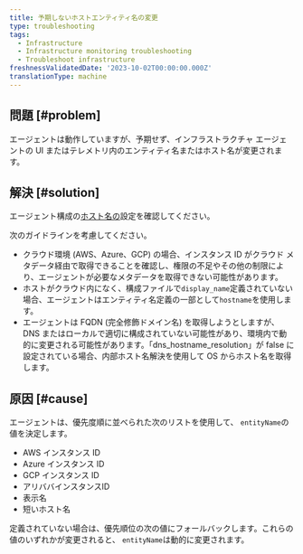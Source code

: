 ```yaml
---
title: 予期しないホストエンティティ名の変更
type: troubleshooting
tags:
  - Infrastructure
  - Infrastructure monitoring troubleshooting
  - Troubleshoot infrastructure
freshnessValidatedDate: '2023-10-02T00:00:00.000Z'
translationType: machine
---
```


## 問題 [#problem]

エージェントは動作していますが、予期せず、インフラストラクチャ エージェントの UI またはテレメトリ内のエンティティ名またはホスト名が変更されます。

## 解決 [#solution]

エージェント構成の[ホスト名の](/docs/infrastructure/install-infrastructure-agent/configuration/infrastructure-agent-configuration-settings/#hostname-variables)設定を確認してください。

次のガイドラインを考慮してください。

* クラウド環境 (AWS、Azure、GCP) の場合、インスタンス ID がクラウド メタデータ経由で取得できることを確認し、権限の不足やその他の制限により、エージェントが必要なメタデータを取得できない可能性があります。
* ホストがクラウド内になく、構成ファイルで`display_name`定義されていない場合、エージェントはエンティティ名定義の一部として`hostname`を使用します。
* エージェントは FQDN (完全修飾ドメイン名) を取得しようとしますが、DNS またはローカルで適切に構成されていない可能性があり、環境内で動的に変更される可能性があります。「dns_hostname_resolution」が false に設定されている場合、内部ホスト名解決を使用して OS からホスト名を取得します。

## 原因 [#cause]

エージェントは、優先度順に並べられた次のリストを使用して、 `entityName`の値を決定します。

* AWS インスタンス ID
* Azure インスタンス ID
* GCP インスタンス ID
* アリババインスタンスID
* 表示名
* 短いホスト名

定義されていない場合は、優先順位の次の値にフォールバックします。これらの値のいずれかが変更されると、 `entityName`は動的に変更されます。